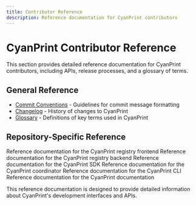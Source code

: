 ```yaml
---
title: Contributor Reference
description: Reference documentation for CyanPrint contributors
---
```


# CyanPrint Contributor Reference

This section provides detailed reference documentation for CyanPrint contributors, including APIs, release processes, and a glossary of terms.

## General Reference

- [Commit Conventions](/docs/contributor/02_CommitConventions) - Guidelines for commit message formatting
- [Changelog](/docs/contributor/03_Changelog) - History of changes to CyanPrint
- [Glossary](/docs/contributor/reference/glossary) - Definitions of key terms used in CyanPrint

## Repository-Specific Reference

<Cards>
  <Card href="/docs/contributor/argon/reference" title="Argon Reference">
    Reference documentation for the CyanPrint registry frontend
  </Card>
  <Card href="/docs/contributor/zinc/reference" title="Zinc Reference">
    Reference documentation for the CyanPrint registry backend
  </Card>
  <Card href="/docs/contributor/helium/reference" title="Helium Reference">
    Reference documentation for the CyanPrint SDK
  </Card>
  <Card href="/docs/contributor/boron/reference" title="Boron Reference">
    Reference documentation for the CyanPrint coordinator
  </Card>
  <Card href="/docs/contributor/iridium/reference" title="Iridium Reference">
    Reference documentation for the CyanPrint CLI
  </Card>
  <Card href="/docs/contributor/silicon/reference" title="Silicon Reference">
    Reference documentation for the CyanPrint documentation
  </Card>
</Cards>

This reference documentation is designed to provide detailed information about CyanPrint's development interfaces and APIs.
